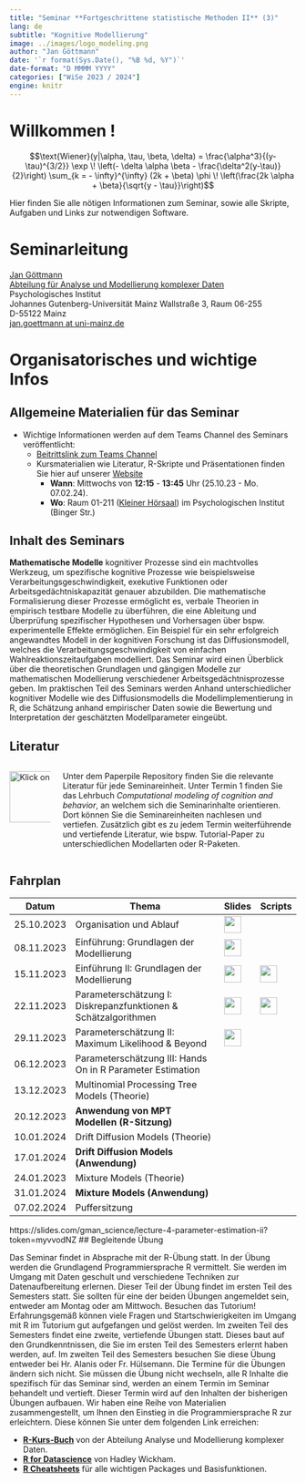 ```yaml
---
title: "Seminar **Fortgeschrittene statistische Methoden II** (3)"
lang: de
subtitle: "Kognitive Modellierung"
image: ../images/logo_modeling.png
author: "Jan Göttmann"
date: '`r format(Sys.Date(), "%B %d, %Y")`'
date-format: "D MMMM YYYY"
categories: ["WiSe 2023 / 2024"]
engine: knitr
---
```


# Willkommen !

$$\text{Wiener}(y|\alpha, \tau, \beta, \delta) =
\frac{\alpha^3}{(y-\tau)^{3/2}} \exp \! \left(- \delta \alpha \beta -
\frac{\delta^2(y-\tau)}{2}\right) \sum_{k = - \infty}^{\infty} (2k +
\beta) \phi \! \left(\frac{2k \alpha + \beta}{\sqrt{y - \tau}}\right)$$

Hier finden Sie alle nötigen Informationen zum Seminar, sowie alle Skripte, Aufgaben und Links zur notwendigen Software.

# Seminarleitung

[Jan Göttmann](https://methoden.amd.psychologie.uni-mainz.de/goettmann/)\
[Abteilung für Analyse und Modellierung komplexer Daten](https://methoden.amd.psychologie.uni-mainz.de/)\
Psychologisches Institut\
Johannes Gutenberg-Universität Mainz Wallstraße 3, Raum 06-255\
D-55122 Mainz\
[jan.goettmann at uni-mainz.de](jan.goettmann@uni-mainz.de)

# Organisatorisches und wichtige Infos

## Allgemeine Materialien für das Seminar

-   Wichtige Informationen werden auf dem Teams Channel des Seminars veröffentlicht:
    -   [Beitrittslink zum Teams Channel](https://teams.microsoft.com/l/team/19%3aFSXxxJYaizbw6Qc6xHsKPJUmvE_9BztlIerMDJA8RNU1%40thread.tacv2/conversations?groupId=b0203a36-e36a-41d8-8816-d5d1ec7cf968&tenantId=51aa2b30-c9fa-40db-b91a-3a53a8a08d85)
    -   Kursmaterialien wie Literatur, R-Skripte und Präsentationen finden Sie hier auf unserer [Website](https://josealanis.github.io/amdstatsem/)
        -   **Wann**: Mittwochs von **12:15** - **13:45** Uhr (25.10.23 - Mo. 07.02.24).
        -   **Wo**: Raum 01-211 ([Kleiner Hörsaal](https://maps.uni-mainz.de/leaflets/room/E7986DDE-BBDC-46C7-BB1E-02B3B8CDE79E)) im Psychologischen Institut (Binger Str.)

## Inhalt des Seminars

::: justify
**Mathematische Modelle** kognitiver Prozesse sind ein machtvolles Werkzeug, um spezifische kognitive Prozesse wie beispielsweise Verarbeitungsgeschwindigkeit, exekutive Funktionen oder Arbeitsgedächtniskapazität genauer abzubilden. Die mathematische Formalisierung dieser Prozesse ermöglicht es, verbale Theorien in empirisch testbare Modelle zu überführen, die eine Ableitung und Überprüfung spezifischer Hypothesen und Vorhersagen über bspw. experimentelle Effekte ermöglichen. Ein Beispiel für ein sehr erfolgreich angewandtes Modell in der kognitiven Forschung ist das Diffusionsmodell, welches die Verarbeitungsgeschwindigkeit von einfachen Wahlreaktionszeitaufgaben modelliert. Das Seminar wird einen Überblick über die theoretischen Grundlagen und gängigen Modelle zur mathematischen Modellierung verschiedener Arbeitsgedächtnisprozesse geben. Im praktischen Teil des Seminars werden Anhand unterschiedlicher kognitiver Modelle wie des Diffusionsmodells die Modellimplementierung in R, die Schätzung anhand empirischer Daten sowie die Bewertung und Interpretation der geschätzten Modellparameter eingeübt.
:::


## Literatur 

::: columns
::: {.column width="15%"}

[![Klick on it!](../images/paperpile.png){width="90," height="90"}](https://paperpile.com/shared/lH0wBI)

:::

::: {.column width="85%"}

Unter dem Paperpile Repository finden Sie die relevante Literatur für jede Seminareinheit. Unter Termin 1 finden Sie das Lehrbuch *Computational modeling of cognition and behavior*, an welchem sich die Seminarinhalte orientieren. Dort können Sie die Seminareinheiten nachlesen und vertiefen. Zusätzlich gibt es zu jedem Termin weiterführende und vertiefende Literatur, wie bspw. Tutorial-Paper zu unterschiedlichen Modellarten oder R-Paketen. 

:::
:::



## Fahrplan

| Datum      | Thema                                                               | Slides | Scripts |
|------------|---------------------------------------------------------------------|--------|---------|
| 25.10.2023 | Organisation und Ablauf                                             | [![](../images/slides.png){width="30," height="30"}](https://slides.com/gman_science/introduction-organisation?token=4Pkkol6P) |         |
| 08.11.2023 | Einführung: Grundlagen der Modellierung                              |[![](../images/slides.png){width="30," height="30"}](https://slides.com/gman_science/introduction-why-models?token=r4ID0G6o)     |         |
| 15.11.2023 | Einführung II: Grundlagen der Modellierung                           | [![](../images/slides.png){width="30," height="30"}](https://slides.com/gman_science/lecture-2-introduction-ii?token=DXdrtkfF)         |   [![](../images/r_logo.png){width="30," height="30"}](../scripts/cogmod/R-Scripts/power_law.R)      |
| 22.11.2023 | Parameterschätzung I: Diskrepanzfunktionen & Schätzalgorithmen       | [![](../images/slides.png){width="30," height="30"}](https://slides.com/gman_science/lecture-3-parameter-estimation?token=4oPahfz8)        | [![](../images/r_logo.png){width="30," height="30"}](../scripts/cogmod/R-Scripts/error_space.R)         |
| 29.11.2023 | Parameterschätzung II: Maximum Likelihood & Beyond                   | [![](../images/slides.png){width="30," height="30"}](https://slides.com/gman_science/lecture-4-parameter-estimation-ii?token=myvvodNZ)        |         |
| 06.12.2023 | Parameterschätzung III: Hands On in R Parameter Estimation           |        |         |
| 13.12.2023 | Multinomial Processing Tree Models (Theorie)                         |        |         |
| 20.12.2023 | **Anwendung von MPT Modellen (R-Sitzung)**                           |        |         |
| 10.01.2024 | Drift Diffusion Models (Theorie)                                     |        |         |
| 17.01.2024 | **Drift Diffusion Models (Anwendung)**                               |        |         |
| 24.01.2023 | Mixture Models (Theorie)                                             |        |         |
| 31.01.2024 | **Mixture Models (Anwendung)**                                       |        |         |
| 07.02.2024 | Puffersitzung                                                        |        |         |

https://slides.com/gman_science/lecture-4-parameter-estimation-ii?token=myvvodNZ
## Begleitende Übung

::: justify
Das Seminar findet in Absprache mit der R-Übung statt. In der Übung werden die Grundlagend Programmiersprache R vermittelt. Sie werden im Umgang mit Daten geschult und verschiedene Techniken zur Datenaufbereitung erlernen. Dieser Teil der Übung findet im ersten Teil des Semesters statt. Sie sollten für eine der beiden Übungen angemeldet sein, entweder am Montag oder am Mittwoch. Besuchen das Tutorium! Erfahrungsgemäß können viele Fragen und Startschwierigkeiten im Umgang mit R im Tutorium gut aufgefangen und gelöst werden. Im zweiten Teil des Semesters findet eine zweite, vertiefende Übungen statt. Dieses baut auf den Grundkenntnissen, die Sie im ersten Teil des Semesters erlernt haben werden, auf. Im zweiten Teil des Semesters besuchen Sie diese Übung entweder bei Hr. Alanis oder Fr. Hülsemann. Die Termine für die Übungen ändern sich nicht. Sie müssen die Übung nicht wechseln, alle R Inhalte die spezifisch für das Seminar sind, werden an einem Termin im Seminar behandelt und vertieft. Dieser Termin wird auf den Inhalten der bisherigen Übungen aufbauen. Wir haben eine Reihe von Materialien zusammengestellt, um Ihnen den Einstieg in die Programmiersprache R zur erleichtern. Diese können Sie unter dem folgenden Link erreichen:
:::

::: customIndent
-   [**R-Kurs-Buch**](https://amd-lab.github.io/R-Kurs-Buch/) von der Abteilung Analyse und Modellierung komplexer
Daten.
- [**R for Datascience**](https://r4ds.had.co.nz/) von Hadley Wickham.
- [**R Cheatsheets**](https://rstudio.github.io/cheatsheets/) für alle wichtigen Packages und Basisfunktionen.
:::

